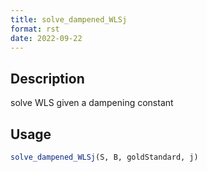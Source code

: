 ```yaml
--- 
title: solve_dampened_WLSj 
format: rst 
date: 2022-09-22 
--- 
```


## Description

solve WLS given a dampening constant


## Usage

```r
solve_dampened_WLSj(S, B, goldStandard, j)
```


